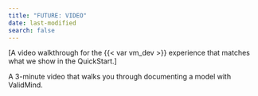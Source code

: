 ```yaml
---
title: "FUTURE: VIDEO"
date: last-modified
search: false
---
```


[A video walkthrough for the {{< var vm_dev >}} experience that matches what we show in the QuickStart.]

A 3-minute video that walks you through documenting a model with ValidMind.